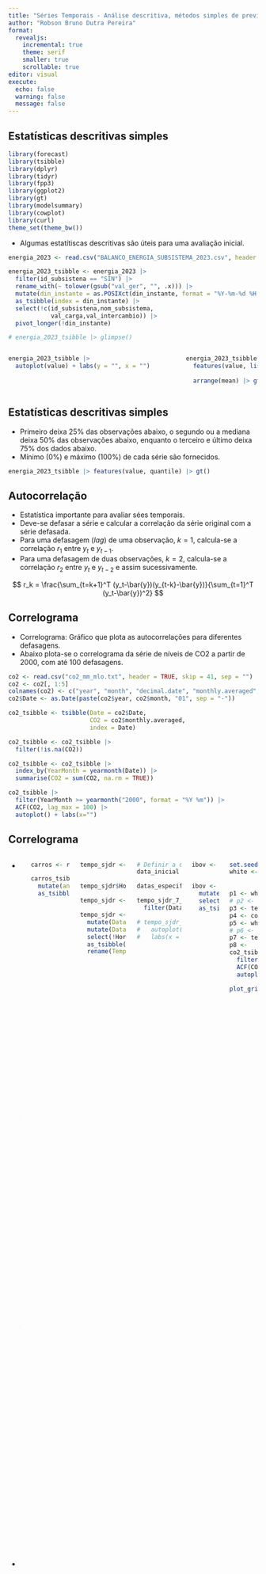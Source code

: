 ```yaml
---
title: "Séries Temporais - Análise descritiva, métodos simples de previsão e diagnóstico"
author: "Robson Bruno Dutra Pereira"
format:
  revealjs:
    incremental: true
    theme: serif
    smaller: true
    scrollable: true
editor: visual
execute:
  echo: false
  warning: false
  message: false
---
```


## Estatísticas descritivas simples

```r
library(forecast)
library(tsibble)
library(dplyr)
library(tidyr)
library(fpp3)
library(ggplot2)
library(gt)
library(modelsummary)
library(cowplot)
library(curl)
theme_set(theme_bw())
```

- Algumas estatítiscas descritivas são úteis para uma avaliação inicial. 

```r
energia_2023 <- read.csv("BALANCO_ENERGIA_SUBSISTEMA_2023.csv", header = T, sep = ";")

energia_2023_tsibble <- energia_2023 |>
  filter(id_subsistena == "SIN") |>
  rename_with(~ tolower(gsub("val_ger", "", .x))) |>
  mutate(din_instante = as.POSIXct(din_instante, format = "%Y-%m-%d %H:%M:%S")) |>
  as_tsibble(index = din_instante) |>
  select(!c(id_subsistena,nom_subsistema,
            val_carga,val_intercambio)) |>
  pivot_longer(!din_instante)
```

```r
# energia_2023_tsibble |> glimpse()
```

::: columns
::: {.column width="70%"}
```r
energia_2023_tsibble |>
  autoplot(value) + labs(y = "", x = "")
```
:::

::: {.column width="30%"}
```r
energia_2023_tsibble |>
  features(value, list(mean = mean,
                       sd = sd)) |>
  arrange(mean) |> gt()
```
:::
:::

## Estatísticas descritivas simples

- Primeiro deixa 25\% das observações abaixo, o segundo ou a mediana deixa 50\% das observações abaixo, enquanto o terceiro e último deixa 75\% dos dados abaixo. 
- Mínimo (0\%) e máximo (100\%) de cada série são fornecidos.

```r
energia_2023_tsibble |> features(value, quantile) |> gt()
```

## Autocorrelação

- Estatística importante para avaliar sées temporais. 
- Deve-se defasar a série e calcular a correlação da série original com a série defasada. 
- Para uma defasagem (*lag*) de uma observação, $k=1$, calcula-se a correlação $r_1$ entre $y_t$ e $y_{t-1}$. 
- Para uma defasagem de duas observações, $k=2$, calcula-se a correlação $r_2$ entre $y_t$ e $y_{t-2}$ e assim sucessivamente.

$$
r_k = \frac{\sum_{t=k+1}^T (y_t-\bar{y})(y_{t-k}-\bar{y})}{\sum_{t=1}^T (y_t-\bar{y})^2}
$$

## Correlograma

- Correlograma: Gráfico que plota as autocorrelações para diferentes defasagens.
- Abaixo plota-se o correlograma da série de níveis de CO2 a partir de 2000, com até 100 defasagens.

```r
co2 <- read.csv("co2_mm_mlo.txt", header = TRUE, skip = 41, sep = "")
co2 <- co2[, 1:5]
colnames(co2) <- c("year", "month", "decimal.date", "monthly.averaged", "de-season.alized")
co2$Date <- as.Date(paste(co2$year, co2$month, "01", sep = "-"))

co2_tsibble <- tsibble(Date = co2$Date, 
                       CO2 = co2$monthly.averaged, 
                       index = Date)

co2_tsibble <- co2_tsibble |>
  filter(!is.na(CO2))

co2_tsibble <- co2_tsibble |>
  index_by(YearMonth = yearmonth(Date)) |>
  summarise(CO2 = sum(CO2, na.rm = TRUE))
```

```r
co2_tsibble |>
  filter(YearMonth >= yearmonth("2000", format = "%Y %m")) |>
  ACF(CO2, lag_max = 100) |>
  autoplot() + labs(x="")
```

## Correlograma

::: columns
::: {.column width="30%"}
- Figura a: ruído branco. Não apresenta autocorrelação significativa (correlograma na Figura d). 
- Figura b: padrão cíclico com sazonalidade de 24h (correlograma na Figura e). 
- Figura c: apresenta tendência linear positiva com sazonalidade anual (correlograma na Figura f).
:::

```r
carros <- read.csv("vendas_veiculos.csv", sep = ";")

carros_tsibble <- carros |>
  mutate(ano_mes = yearmonth(as.Date(data, format = "%d/%m/%Y"))) |>
  as_tsibble(index = ano_mes)
```

```r
tempo_sjdr <- read.csv("INMET_SJDR_2024.csv",
                       header=T)

tempo_sjdr$Hora..UTC. <- tempo_sjdr$Hora..UTC./100

tempo_sjdr <- tempo_sjdr[,1:3]

tempo_sjdr <- tempo_sjdr |>
  mutate(Data = dmy(Data)) |>
  mutate(Data = make_datetime(year(Data), month(Data), day(Data), Hora..UTC.)) |>
  select(!Hora..UTC.) |>
  as_tsibble(index = Data) |>
  rename(Temp = Temp..Ins...C.)
```

```r
# Definir a data inicial
data_inicial <- as.POSIXct("2024-05-01 00:00:00")

datas_especificas <- seq(from = data_inicial, by = "hour", length.out = 14*24)

tempo_sjdr_7_dias <- tempo_sjdr |>
  filter(Data %in% datas_especificas)

# tempo_sjdr_7_dias |>
#   autoplot(Temp) + 
#   labs(x = "", y = "Temp [°C]")
```

```r
ibov <- read.csv("Ibovespa_ InfoMoney_2024.csv",
                 header=T)

ibov <- ibov |>
  mutate(DATA = 1:nrow(ibov)) |>
  select(DATA,FECHAMENTO) |>
  as_tsibble(index = DATA)
```

::: {.column width="70%"}
```r
set.seed(77)
white <- tsibble(date = as.Date("2024-01-01") + 0:199,
                 value = rnorm(200)+70)

p1 <- white |> autoplot(value) + labs(x="",y="")
# p2 <- carros_tsibble |> autoplot(valor) + labs(x="",y="")
p3 <- tempo_sjdr_7_dias |> autoplot(Temp) + labs(x="",y="")
p4 <- co2_tsibble |> filter(YearMonth >= yearmonth("2000", format = "%Y %m")) |> autoplot(CO2) + labs(x="",y="")
p5 <- white |> ACF(value, lag_max = 30) |> autoplot()
# p6 <- carros_tsibble |> ACF(valor, lag_max = 30) |> autoplot()
p7 <- tempo_sjdr_7_dias |> ACF(Temp, lag_max = 30) |> autoplot()
p8 <- 
co2_tsibble |>
  filter(YearMonth >= yearmonth("2000", format = "%Y %m")) |>
  ACF(CO2, lag_max = 30) |>
  autoplot()

plot_grid(p1,p3,p4,p5,p7,p8, nrow=2,
              labels = as.vector(letters[1:6]),
          label_size = 10)
```
:::
:::


## Métodos simples de previsão: Média

::: columns
::: {.column width="50%"}
- Série histórica $y_1, ..., y_T$.

$$
\hat{y}_{T+h|T}=\frac{1}{T}\sum_{t=1}^Ty_t=\frac{y_1+y_2+...+y_T}{T}
$$

- Previsão com a média para três dias à frente na série temporal de produção de carros no Brasil.
:::

::: {.column width="50%"}
```r
carros_fit1 <- carros_tsibble |> 
  model(mean = MEAN(valor))
```

```r
carros_pred1 <- carros_fit1 |>
  forecast(h = "3 years")
# carros_pred1
```

```r
carros_pred1 |> 
  autoplot(carros_tsibble, level = NULL, linewidth=2) +
  labs(y = "Carros Produzidos", x = "")
```
:::
:::

## Métodos simples de previsão: Método ingênuo

::: columns
::: {.column width="50%"}
- Propõe prever as observações futuras como a última observação.

$$
\hat{y}_{T+h|T}=y_T
$$

- Previsão com o método ingênuo para três dias à frente na série temporal de produção de carros no Brasil.
:::

::: {.column width="50%"}
```r
carros_fit2 <- carros_tsibble |> 
  model(naive = NAIVE(valor))

carros_pred2 <- carros_fit2 |>
  forecast(h = "3 years")
# carros_pred2

carros_pred2 |> 
  autoplot(carros_tsibble, level = NULL, linewidth=2) +
  labs(y = "Carros Produzidos", x = "")
```
:::
:::

## Métodos simples de previsão: Ingênuo sazonal

::: columns
::: {.column width="50%"}
- Indicado para séries muito sazonais. 
- Propõe prever as observações futuras iguais aos períodos das estações anteriores
- $m$: período sazonal; $k$: parte inteira de $(h-1)/m$ (número completo de períodos antes de $T+h$).

$$
\hat{y}_{T+h|T}=y_{T+h-m(k+1)}
$$

- Previsão com o método ingênuo sazonal para três dias à frente na série temporal de produção de carros no Brasil.
:::

::: {.column width="50%"}
```r
carros_fit3 <- carros_tsibble |> 
  model(snaive = SNAIVE(valor ~ lag("year")))

carros_pred3 <- carros_fit3 |>
  forecast(h = "3 years")
# carros_pred3

carros_pred3 |> 
  autoplot(carros_tsibble, level = NULL, linewidth=1) +
  labs(y = "Carros Produzidos", x = "")
```
:::
:::

## Métodos simples de previsão

- Conjunto de dados de temperatura instantânea das duas primeiras semanas de Maio de 2024 para a cidade de São joão del-Rei. 
- Dados da primeira semana para treinar os modelos. 
- Previsões plotadas para a semana seguinte juntamente com os dados. 

```r
train <- tempo_sjdr_7_dias |>
  filter_index("2024-05-01 00:00:00" ~ "2024-05-07 23:00:00")

temp_fit <- train |>
  model(
    media = MEAN(Temp),
    Ingenuo = NAIVE(Temp),
    `Ingenuo sazonal` = SNAIVE(Temp)
  )

temp_fc <- temp_fit |> forecast(h = 7*24)
temp_fc |>
  autoplot(train, level = NULL, linewidth=1) +
  autolayer(
    filter_index(tempo_sjdr_7_dias, "2024-05-08 00:00:00" ~ .),
    colour = "black") +
  labs(y = "Temp [°C]",x="") +
  guides(colour = guide_legend(title = "Previsao"))
```

::: aside
https://tempo.inmet.gov.br/TabelaEstacoes/A001
:::

## Métodos simples de previsão: Deriva

::: columns
::: {.column width="50%"}
- Variação do ingênuo que permite a previsão de observações com tendência de crescimento ou decréscimo segundo a deriva observada entre a primeira e última observação.

- Previsão com o método da deriva para três dias à frente na série temporal de produção de carros no Brasil.

$$
\hat{y}_{T+h|T} = y_T + \frac{h}{T-1}\sum_{t=2}^T(y_t-y_{t-1}) =y_T+h \bigg(\frac{y_T-y_1}{T-1}\bigg) 
$$
:::

::: {.column width="50%"}
```r
carros_fit4 <- carros_tsibble |> 
  model(drift = RW(valor ~ drift()))

carros_pred4 <- carros_fit4 |>
  forecast(h = "3 years")
# carros_pred4

primeiro_ponto <- carros_tsibble |> slice(1)
ultimo_ponto <- carros_tsibble |> slice(n())

carros_pred4 |> 
  autoplot(carros_tsibble, level = NULL, linewidth=2) +
  geom_segment(data = carros_tsibble, 
               mapping = aes(x = primeiro_ponto$ano_mes, 
                   y = primeiro_ponto$valor,
                   xend = ultimo_ponto$ano_mes, 
                   yend = ultimo_ponto$valor),
               color = "blue", linetype = 2) +
  labs(y = "Carros Produzidos", x = "")
```
:::
:::

## Resíduos e valores previstos

- Valores previstos $\hat{y}_{t|t-1}$, implicando que a previsão de $\hat{y}_{t}$ é baseada nas observações $y_1, ..., y_{t-1}$.

- Resíduos (erros) de uma série temporal são calculados como a diferença entre o observado e o previsto em cada instante de tempo.

$$e_t=y_t-\hat{y}_t$$

- Valores previstos (`.fitted`) e os resíduos (`.resid`) para as previsões obtidas com o método Ingênuo sazonal para as últimas observações.

```r
augment(temp_fit) |> 
  filter(.model == "Ingenuo sazonal") |>
  select(!c(.model, .innov)) |>
  tail() |> gt()
```

## Diagnósticos dos resíduos

Os resíduos de um modelo de séries temporais devem ser:

- Não correlacionados.

- Com média nula.


É interessante, porém não-obrigatório, que os resíduos sejam:

3. Homocedasticos.

4. Normalmente distribuídos.

## Diagnósticos dos resíduos

- Série histórica de 187 observações do índice Ibovespa.

```r
ibov |>
  autoplot(FECHAMENTO) + 
  labs(y = "Índice Ibovespa B3 [R$]", x = "") 
```

::: aside
https://www.infomoney.com.br/cotacoes/b3/indice/ibovespa/historico/
:::

## Diagnósticos dos resíduos

- Previsão de índices da bolsa com o método Ingênuo. 
- $e_t = y_t - \hat{y}_t = y_t - y_{t-1}$.

```r
aug <- ibov |>
  model(NAIVE(FECHAMENTO)) |>
  augment()
```

Gráfico de resíduos, correlograma e histograma dos resíduos.

```r
ibov |>
 model(NAIVE(FECHAMENTO)) |>
 gg_tsresiduals()
```

## Testes de autocorrelação

- Testes para averiguar se as $l$ primeiras autocorrelações são diferentes do que se esperaria para um ruído branco. 

**Box-Pierce**

$$
Q = T\sum_{k=1}^l r_k^2
$$

- Sugere-se $l=10$ autocorrelações para séries não sazonais e $l=2m$ para casos sazonais, com $m$ sendo o período sazonal. 
- Teste não é adequado para $l$ auto, sugerindo-se no máximo $l=T/5$. 

## Testes de autocorrelação

**Ljung-Box**

$$
Q^* = T(T+2)\sum_{k=1}^l (T-k)^{-1}r_k^2
$$

- Alto valor de $Q^*$ (ou $Q$) sugere que as autocorrelações não vem de um ruído branco.
- Para decisão, considera-se que $Q^*$ (ou $Q$) segue a distribuição $\chi^2$ com $l$ graus de liberdade. 

## Testes de autocorrelação

- valor $Q$ e $Q^*$ para os resíduos do modelo Ingênuo para os dados do índice Ibovespa. 
- Os testes indicam que as autocorrelações dos resíduos não diferem das de ruído branco. 

```r
aug |> features(.innov, box_pierce, lag = 10) |> gt()

aug |> features(.innov, ljung_box, lag = 10) |> gt()
```

## Intervalos de previsão

- Intervalo de previsão com nível de probabilidade ou confiança de interesse. 
- Para, por exemplo, um intervalo de previsão de 95\%, os limites garantem que o valor previsto estará entre eles com 95\% de confiança.

- Intervalo de previsão para $h$ passos à frente com 95\% de confianca.

$$
\hat{y}_{T+h|T} \pm1,96 \hat\sigma_h,
$$

- $z_{\gamma=0,95} = 1,96$: valor do quantil na distribuição normal-padrão $z$, com 0,95 de probabilidade ou confiança. 

## Intervalos de previsão

- Desvio-padrão para previsões com $h=1$ (um passo a frente): desvio-padrão dos resíduos.
- $K$: número de parâmetros do modelo; $M$: número de valores ausentes nos resíduos (para o método ingênuo e o da deriva, por exemplo, $M=1$, uma vez que a primeira observação não pode ser estimada).

$$
\hat\sigma = \sqrt{\frac{1}{T-K-M}\sum_{t=1}^T e_t^2}
$$

## Intervalos de previsão

- Previsões com $h>1$ a estimativa de $\sigma_h$ é mais complexa. 
- Equações para estimar o desvio-padrão para os métodos *benchmarking* até aqui expostos.
- $m$: período sazonal; $k$: parte inteira de $(h−1)/m$.

| Método          | desvio-padrão para $h$ previsões               |
|-----------------|:-----------------------------------------------|
| Média           | $\hat\sigma_h = \hat\sigma\sqrt{1+1/T}$        | 
| Ingênuo         | $\hat\sigma_h = \hat\sigma\sqrt{h}$            |
| Ingênuo sazonal | $\hat\sigma_h = \hat\sigma\sqrt{k+1}$          |
| Deriva          | $\hat\sigma_h = \hat\sigma\sqrt{h(1+h/(T-1))}$ |

## Intervalos de previsão

- Intervalos de confiança de 80 e 95\% para $h=10$ períodos para o índice Ibovespa.

```r
ibov |>
  model(RW(FECHAMENTO ~ drift())) |>
  forecast(h = 10) |>
  hilo() |> gt()
```

## Intervalos de previsão

- Intervalos de confiança de 80 e 95\% para $h=10$ períodos para o índice Ibovespa.

```r
ibov |>
  model(RW(FECHAMENTO ~ drift())) |>
  forecast(h = 10) |>
  autoplot(ibov) + 
  labs(y = "Índice Ibovespa B3 [R$]", x = "") 
```

## Transformações

- Usadas nas séries temporais para auxiliar no cumprimento das pressuposições sobre os resíduos.
- Ou que alguma variação que aumenta ou cresce com o tempo seja corrigida. 

- Transformação logarítima. 
- Série original: $y_1, y_2, ..., y_T$. 
- Série transformada : $w_1, w_2, ..., w_T$, com $w_t =log(y_t)$. 

Transformação de **Box-Cox**

$$
w_t = \Bigg\{ \begin{matrix}
                \text{log}(y_t), \text{ }\lambda=0 \\
                (\text{sign}(y_t)|y_t|^\lambda-1)/\lambda, \text{ }\lambda>0
             \end{matrix}
$$

onde $\text{sign}(y_t) = 1$ se $y\geq0$ e $\text{sign}(y_t) =-1$, caso contrário.

## Transformações

- Série temporal das ações da vale (VALE3). 
- Pode-se observar que a série apresenta alta variabilidade, especialmente de 2021 a 2023.

```r
vale <- read.csv("VALE3.csv", header = T, dec=",")

vale_ts <- tsibble(Date = as.Date(vale$Data,
                                  format = "%d.%m.%Y"),
                   Valor = vale$Último,
                   index = Date)
```

```r
vale_ts <- vale_ts |>
  filter(year(Date) > 2015)

vale_ts |>  
  autoplot(Valor) + labs(x="")
```

::: aside
https://br.investing.com/equities/vale-on-n1-historical-data
:::

## Avaliação de modelos de séries temporais

- A avaliação ideal deve ser baseada no desempenho do modelo em novos dados e não nos valores residuais. 
- Deve-se considerar dados separados para teste do modelo ou em dados futuros. 
- Não deve-se considerar dados usados para estimar (treinar) o modelo para testá-lo.

- Exemplo: Separação das primeiras 75\% observações em treino e os 25\% restantes para teste.

```r
data.frame(y=0, x=1:20,
           id = c(rep("treino", 20*.75), 
                rep("teste", 20*.25))) |>
  ggplot(aes(x=x, y=y, col=id)) +
  theme_minimal() +
  geom_point() + labs(x="Tempo",y="", col="") +
  theme(axis.text.x=element_blank(), 
        axis.ticks.x=element_blank(), 
        axis.text.y=element_blank(), 
        axis.ticks.y=element_blank(),
        panel.grid.major = element_blank(), 
        panel.grid.minor = element_blank(),
        panel.background = element_blank()) + 
  coord_fixed(ratio=3)
```

## Avaliação de modelos de séries temporais

- Erro de previsão (não confundir com resíduo).

$$
e_{T+h} = y_{T+h} - \hat{y}_{T+h|T}
$$

- Onde:  dados de treino $y_1,...,y_T$ e de teste  $y_{T+1}, y_{T+2}, ...$.

- Métricas mais comuns para avaliar os modelos.

| Métrica  | Fórmula                                         |
|----------|:------------------------------------------------|
| MAE      | $\text{MAE = mean}(|e_t|)$                      | 
| RMSE     | $\text{RMSE = }\sqrt{\text{mean}(e_t^2)}$       |
| MAPE     | $\text{MAPE = mean}(|p_t|)$, $p_t = 100e_t/y_t$ |
| MASE     | $\text{MAE = mean}(|q_j|)$                      |

## Avaliação de modelos de séries temporais

- Desempenho dos três métodos considerados nos dados de temperatura instantânea de São João-del-Rei.

```r
last_days <- tempo_sjdr_7_dias |>
  filter_index("2024-05-08 00:00:00" ~ .)

accuracy(temp_fc, last_days) |>
  select(.model,RMSE,MAE,MAPE) |> gt()
```
